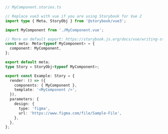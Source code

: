 ```ts
// MyComponent.stories.ts

// Replace vue3 with vue if you are using Storybook for Vue 2
import type { Meta, StoryObj } from '@storybook/vue3';

import MyComponent from './MyComponent.vue';

// More on default export: https://storybook.js.org/docs/vue/writing-stories/introduction#default-export
const meta: Meta<typeof MyComponent> = {
  component: MyComponent,
};

export default meta;
type Story = StoryObj<typeof MyComponent>;

export const Example: Story = {
  render: () => ({
    components: { MyComponent },
    template: '<MyComponent />',
  }),
  parameters: {
    design: {
      type: 'figma',
      url: 'https://www.figma.com/file/Sample-File',
    },
  },
};
```
